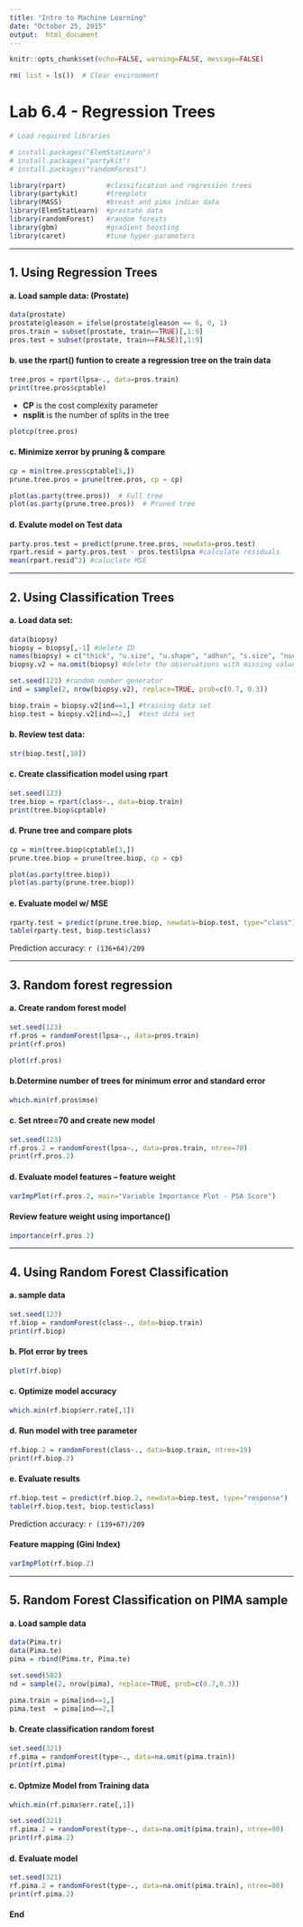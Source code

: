 ---
title: "Intro to Machine Learning"
date: "October 25, 2015"
output:  html_document
---
```{r global_options, include=FALSE}
knitr::opts_chunk$set(echo=FALSE, warning=FALSE, message=FALSE)
```
```{r}
rm( list = ls())  # Clear environment
```

# Lab 6.4 - Regression Trees

````{r}
# Load required libraries

# install.packages("ElemStatLearn")
# install.packages("partykit")
# install.packages("randomForest")

library(rpart)          #classification and regression trees
library(partykit)       #treeplots
library(MASS)           #breast and pima indian data
library(ElemStatLearn)  #prostate data
library(randomForest)   #random forests
library(gbm)            #gradient boosting
library(caret)          #tune hyper-parameters
````

***
## 1\. Using Regression Trees

#### a\. Load sample data: (Prostate) 

````{r}
data(prostate)
prostate$gleason = ifelse(prostate$gleason == 6, 0, 1)
pros.train = subset(prostate, train==TRUE)[,1:9]
pros.test = subset(prostate, train==FALSE)[,1:9]
````

#### b\. use the rpart() funtion to create a regression tree on the train data

````{r}
tree.pros = rpart(lpsa~., data=pros.train)
print(tree.pros$cptable)
````

* **CP** is the cost complexity parameter  
* **nsplit** is the number of splits in the tree

````{r}
plotcp(tree.pros)
````

#### c\. Minimize xerror by pruning & compare

````{r echo=TRUE}
cp = min(tree.pros$cptable[5,])
prune.tree.pros = prune(tree.pros, cp = cp)
````

````{r echo=TRUE}
plot(as.party(tree.pros))  # Full tree
plot(as.party(prune.tree.pros))  # Pruned tree
````


#### d\. Evalute model on Test data

````{r}
party.pros.test = predict(prune.tree.pros, newdata=pros.test)
rpart.resid = party.pros.test - pros.test$lpsa #calculate residuals
mean(rpart.resid^2) #caluclate MSE
````

***
## 2\. Using Classification Trees

#### a\. Load data set:

````{r}
data(biopsy)
biopsy = biopsy[,-1] #delete ID
names(biopsy) = c("thick", "u.size", "u.shape", "adhsn", "s.size", "nucl", "chrom", "n.nuc", "mit", "class") #change the feature names
biopsy.v2 = na.omit(biopsy) #delete the observations with missing values

set.seed(123) #random number generator
ind = sample(2, nrow(biopsy.v2), replace=TRUE, prob=c(0.7, 0.3))

biop.train = biopsy.v2[ind==1,] #training data set
biop.test = biopsy.v2[ind==2,]  #test data set
````

#### b\. Review test data:

````{r}
str(biop.test[,10])
````

#### c\. Create classification model using rpart

````{r}
set.seed(123)
tree.biop = rpart(class~., data=biop.train)
print(tree.biop$cptable)
````

#### d\. Prune tree and compare plots

````{r}
cp = min(tree.biop$cptable[3,])
prune.tree.biop = prune(tree.biop, cp = cp)
````


````{r}
plot(as.party(tree.biop))
plot(as.party(prune.tree.biop))
````

#### e\. Evaluate model w/ MSE

````{r}
rparty.test = predict(prune.tree.biop, newdata=biop.test, type="class")
table(rparty.test, biop.test$class)
````

Prediction accuracy: `r (136+64)/209`

***
## 3\. Random forest regression

#### a\. Create random forest model

````{r}
set.seed(123)
rf.pros = randomForest(lpsa~., data=pros.train)
print(rf.pros)
````

````{r}
plot(rf.pros)
````

#### b\.Determine number of trees for minimum error and standard error

````{r echo=TRUE}
which.min(rf.pros$mse)
````

#### c\. Set ntree=70 and create new model

````{r echo=TRUE}
set.seed(123)
rf.pros.2 = randomForest(lpsa~., data=pros.train, ntree=70)
print(rf.pros.2)
````


#### d\. Evaluate model features -- feature weight  

````{r}
varImpPlot(rf.pros.2, main="Variable Importance Plot - PSA Score")
````

#### Review feature weight using importance()

````{r echo-TRUE}
importance(rf.pros.2)
````

***
## 4\. Using Random Forest Classification

#### a\. sample data

````{r echo=TRUE}
set.seed(123)
rf.biop = randomForest(class~., data=biop.train)
print(rf.biop)
````

#### b\. Plot error by trees

````{r}
plot(rf.biop)
````

#### c.\ Optimize model accuracy

````{r echo=TRUE}
which.min(rf.biop$err.rate[,1])
````

#### d.\ Run model with tree parameter

````{r}
rf.biop.2 = randomForest(class~., data=biop.train, ntree=19)
print(rf.biop.2)
````

#### e\. Evaluate results

````{r}
rf.biop.test = predict(rf.biop.2, newdata=biop.test, type="response")
table(rf.biop.test, biop.test$class)
````

Prediction accuracy: `r (139+67)/209`

#### Feature mapping (Gini Index)
````{r}
varImpPlot(rf.biop.2)
````

***
## 5\. Random Forest Classification on PIMA sample

#### a\. Load sample data

````{r}
data(Pima.tr)
data(Pima.te)
pima = rbind(Pima.tr, Pima.te)

set.seed(502)
nd = sample(2, nrow(pima), replace=TRUE, prob=c(0.7,0.3))

pima.train = pima[ind==1,]
pima.test  = pima[ind==2,]
````

#### b\. Create classification random forest

````{r}
set.seed(321)
rf.pima = randomForest(type~., data=na.omit(pima.train))
print(rf.pima)
````

#### c\. Optmize Model from Training data

````{r echo=TRUE}
which.min(rf.pima$err.rate[,1])
````

````{r}
set.seed(321)
rf.pima.2 = randomForest(type~., data=na.omit(pima.train), ntree=80)
print(rf.pima.2)
````

#### d\. Evaluate model

````{r}
set.seed(321)
rf.pima.2 = randomForest(type~., data=na.omit(pima.train), ntree=80)
print(rf.pima.2)
````

#### **End**
